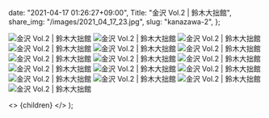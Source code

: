 
  date: "2021-04-17 01:26:27+09:00",
  Title: "金沢 Vol.2 | 鈴木大拙館",
  share_img: "/images/2021_04_17_23.jpg",
  slug: "kanazawa-2",
};

![金沢 Vol.2 | 鈴木大拙館](/images/2021_04_17_14.jpg)
![金沢 Vol.2 | 鈴木大拙館](/images/2021_04_17_15.jpg)
![金沢 Vol.2 | 鈴木大拙館](/images/2021_04_17_16.jpg)
![金沢 Vol.2 | 鈴木大拙館](/images/2021_04_17_17.jpg)
![金沢 Vol.2 | 鈴木大拙館](/images/2021_04_17_18.jpg)
![金沢 Vol.2 | 鈴木大拙館](/images/2021_04_17_19.jpg)
![金沢 Vol.2 | 鈴木大拙館](/images/2021_04_17_20.jpg)
![金沢 Vol.2 | 鈴木大拙館](/images/2021_04_17_21.jpg)
![金沢 Vol.2 | 鈴木大拙館](/images/2021_04_17_22.jpg)
![金沢 Vol.2 | 鈴木大拙館](/images/2021_04_17_23.jpg)
![金沢 Vol.2 | 鈴木大拙館](/images/2021_04_17_24.jpg)
![金沢 Vol.2 | 鈴木大拙館](/images/2021_04_17_25.jpg)
![金沢 Vol.2 | 鈴木大拙館](/images/2021_04_17_26.jpg)
![金沢 Vol.2 | 鈴木大拙館](/images/2021_04_17_27.jpg)
![金沢 Vol.2 | 鈴木大拙館](/images/2021_04_17_28.jpg)
![金沢 Vol.2 | 鈴木大拙館](/images/2021_04_17_29.jpg)

  <>
    <Head>
      <title>{meta.Title} | 異郷好実</title>
    </Head>
    <PostLayout meta={meta}>{children}</PostLayout>
  </>
);
